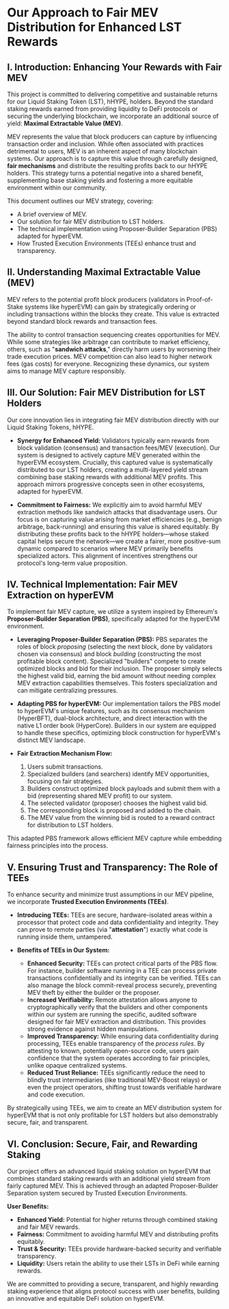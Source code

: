 # Our Approach to Fair MEV Distribution for Enhanced LST Rewards

## I. Introduction: Enhancing Your Rewards with Fair MEV

This project is committed to delivering competitive and sustainable returns for our Liquid Staking Token (LST), hHYPE, holders. Beyond the standard staking rewards earned from providing liquidity to DeFi protocols or securing the underlying blockchain, we incorporate an additional source of yield: **Maximal Extractable Value (MEV)**.

MEV represents the value that block producers can capture by influencing transaction order and inclusion. While often associated with practices detrimental to users, MEV is an inherent aspect of many blockchain systems. Our approach is to capture this value through carefully designed, **fair mechanisms** and distribute the resulting profits back to our hHYPE holders. This strategy turns a potential negative into a shared benefit, supplementing base staking yields and fostering a more equitable environment within our community.

This document outlines our MEV strategy, covering:
* A brief overview of MEV.
* Our solution for fair MEV distribution to LST holders.
* The technical implementation using Proposer-Builder Separation (PBS) adapted for hyperEVM.
* How Trusted Execution Environments (TEEs) enhance trust and transparency.

## II. Understanding Maximal Extractable Value (MEV)

MEV refers to the potential profit block producers (validators in Proof-of-Stake systems like hyperEVM) can gain by strategically ordering or including transactions within the blocks they create. This value is extracted beyond standard block rewards and transaction fees.

The ability to control transaction sequencing creates opportunities for MEV. While some strategies like arbitrage can contribute to market efficiency, others, such as "**sandwich attacks**," directly harm users by worsening their trade execution prices. MEV competition can also lead to higher network fees (gas costs) for everyone. Recognizing these dynamics, our system aims to manage MEV capture responsibly.

## III. Our Solution: Fair MEV Distribution for LST Holders

Our core innovation lies in integrating fair MEV distribution directly with our Liquid Staking Tokens, hHYPE.

* **Synergy for Enhanced Yield:** Validators typically earn rewards from block validation (consensus) and transaction fees/MEV (execution). Our system is designed to actively capture MEV generated within the hyperEVM ecosystem. Crucially, this captured value is systematically distributed to our LST holders, creating a multi-layered yield stream combining base staking rewards with additional MEV profits. This approach mirrors progressive concepts seen in other ecosystems, adapted for hyperEVM.

* **Commitment to Fairness:** We explicitly aim to avoid harmful MEV extraction methods like sandwich attacks that disadvantage users. Our focus is on capturing value arising from market efficiencies (e.g., benign arbitrage, back-running) and ensuring this value is shared equitably. By distributing these profits back to the hHYPE holders—whose staked capital helps secure the network—we create a fairer, more positive-sum dynamic compared to scenarios where MEV primarily benefits specialized actors. This alignment of incentives strengthens our protocol's long-term value proposition.

## IV. Technical Implementation: Fair MEV Extraction on hyperEVM

To implement fair MEV capture, we utilize a system inspired by Ethereum's **Proposer-Builder Separation (PBS)**, specifically adapted for the hyperEVM environment.

* **Leveraging Proposer-Builder Separation (PBS):** PBS separates the roles of block *proposing* (selecting the next block, done by validators chosen via consensus) and block *building* (constructing the most profitable block content). Specialized "builders" compete to create optimized blocks and bid for their inclusion. The proposer simply selects the highest valid bid, earning the bid amount without needing complex MEV extraction capabilities themselves. This fosters specialization and can mitigate centralizing pressures.

* **Adapting PBS for hyperEVM:** Our implementation tailors the PBS model to hyperEVM's unique features, such as its consensus mechanism (HyperBFT), dual-block architecture, and direct interaction with the native L1 order book (HyperCore). Builders in our system are equipped to handle these specifics, optimizing block construction for hyperEVM's distinct MEV landscape.

* **Fair Extraction Mechanism Flow:**
    1.  Users submit transactions.
    2.  Specialized builders (and searchers) identify MEV opportunities, focusing on fair strategies.
    3.  Builders construct optimized block payloads and submit them with a bid (representing shared MEV profit) to our system.
    4.  The selected validator (proposer) chooses the highest valid bid.
    5.  The corresponding block is proposed and added to the chain.
    6.  The MEV value from the winning bid is routed to a reward contract for distribution to LST holders.

This adapted PBS framework allows efficient MEV capture while embedding fairness principles into the process.

## V. Ensuring Trust and Transparency: The Role of TEEs

To enhance security and minimize trust assumptions in our MEV pipeline, we incorporate **Trusted Execution Environments (TEEs)**.

* **Introducing TEEs:** TEEs are secure, hardware-isolated areas within a processor that protect code and data confidentiality and integrity. They can prove to remote parties (via "**attestation**") exactly what code is running inside them, untampered.

* **Benefits of TEEs in Our System:**
    * **Enhanced Security:** TEEs can protect critical parts of the PBS flow. For instance, builder software running in a TEE can process private transactions confidentially and its integrity can be verified. TEEs can also manage the block commit-reveal process securely, preventing MEV theft by either the builder or the proposer.
    * **Increased Verifiability:** Remote attestation allows anyone to cryptographically verify that the builders and other components within our system are running the specific, audited software designed for fair MEV extraction and distribution. This provides strong evidence against hidden manipulations.
    * **Improved Transparency:** While ensuring data confidentiality during processing, TEEs enable transparency of the *process rules*. By attesting to known, potentially open-source code, users gain confidence that the system operates according to fair principles, unlike opaque centralized systems.
    * **Reduced Trust Reliance:** TEEs significantly reduce the need to blindly trust intermediaries (like traditional MEV-Boost relays) or even the project operators, shifting trust towards verifiable hardware and code execution.

By strategically using TEEs, we aim to create an MEV distribution system for hyperEVM that is not only profitable for LST holders but also demonstrably secure, fair, and transparent.

## VI. Conclusion: Secure, Fair, and Rewarding Staking

Our project offers an advanced liquid staking solution on hyperEVM that combines standard staking rewards with an additional yield stream from fairly captured MEV. This is achieved through an adapted Proposer-Builder Separation system secured by Trusted Execution Environments.

**User Benefits:**
* **Enhanced Yield:** Potential for higher returns through combined staking and fair MEV rewards.
* **Fairness:** Commitment to avoiding harmful MEV and distributing profits equitably.
* **Trust & Security:** TEEs provide hardware-backed security and verifiable transparency.
* **Liquidity:** Users retain the ability to use their LSTs in DeFi while earning rewards.

We are committed to providing a secure, transparent, and highly rewarding staking experience that aligns protocol success with user benefits, building an innovative and equitable DeFi solution on hyperEVM.